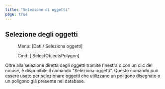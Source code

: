 ```yaml
---
title: "Selezione di oggetti"
page: true
---
```

## Selezione degli oggetti
 <Menu> Menu: [Dati / Seleziona oggetti] </Menu> 
<GeoDesigner> <Menu> Cmd: [ SelectObjectsPolygon] </Menu> 
</GeoDesigner>
Oltre alla selezione diretta degli oggetti tramite finestra o con un clic del mouse, &#232; disponibile il comando &quot;Seleziona oggetti&quot;. Questo comando pu&#242; essere usato per selezionare oggetti che utilizzano un poligono disegnato o un poligono gi&#224; presente nel database. 
